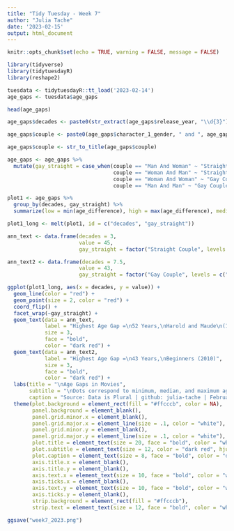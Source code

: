 ```yaml
---
title: "Tidy Tuesday - Week 7"
author: "Julia Tache"
date: '2023-02-15'
output: html_document
---
```


```r
knitr::opts_chunk$set(echo = TRUE, warning = FALSE, message = FALSE)
```

```r

library(tidyverse)
library(tidytuesdayR)
library(reshape2)

tuesdata <- tidytuesdayR::tt_load('2023-02-14')
age_gaps <- tuesdata$age_gaps 

head(age_gaps)

```

```r

age_gaps$decades <- paste0(str_extract(age_gaps$release_year, "\\d{3}"), "0s")

age_gaps$couple <- paste0(age_gaps$character_1_gender, " and ", age_gaps$character_2_gender)

age_gaps$couple <- str_to_title(age_gaps$couple)

age_gaps <- age_gaps %>%
  mutate(gay_straight = case_when(couple == "Man And Woman" ~ "Straight Couple",
                                  couple == "Woman And Man" ~ "Straight Couple",
                                  couple == "Woman And Woman" ~ "Gay Couple",
                                  couple == "Man And Man" ~ "Gay Couple"))

```


```r

plot1 <- age_gaps %>%
  group_by(decades, gay_straight) %>%
  summarize(low = min(age_difference), high = max(age_difference), median = median(age_difference))

plot1_long <- melt(plot1, id = c("decades", "gay_straight"))

ann_text <- data.frame(decades = 3, 
                       value = 45, 
                       gay_straight = factor("Straight Couple", levels = c("Gay Couple", "Straight Couple")))

ann_text2 <- data.frame(decades = 7.5, 
                       value = 43, 
                       gay_straight = factor("Gay Couple", levels = c("Gay Couple", "Straight Couple")))

ggplot(plot1_long, aes(x = decades, y = value)) +
  geom_line(color = "red") +
  geom_point(size = 2, color = "red") +
  coord_flip() +
  facet_wrap(~gay_straight) +
  geom_text(data = ann_text, 
            label = "Highest Age Gap =\n52 Years,\nHarold and Maude\n(1971)", 
            size = 3, 
            face = "bold",
            color = "dark red") +
  geom_text(data = ann_text2, 
            label = "Highest Age Gap =\n43 Years,\nBeginners (2010)", 
            size = 3, 
            face = "bold",
            color = "dark red") +
  labs(title = "\nAge Gaps in Movies",
       subtitle = "\nDots correspond to minimum, median, and maximum age gaps\n in years between two characters in film for each decade.\n",
       caption = "Source: Data is Plural | github: julia-tache | February 15th, 2023") +
  theme(plot.background = element_rect(fill = "#ffcccb", color = NA),
        panel.background = element_blank(),
        panel.grid.minor.x = element_blank(),
        panel.grid.major.x = element_line(size = .1, color = "white"),
        panel.grid.minor.y = element_blank(),
        panel.grid.major.y = element_line(size = .1, color = "white"),
        plot.title = element_text(size = 20, face = "bold", color = "white", hjust = 0.5),
        plot.subtitle = element_text(size = 12, color = "dark red", hjust = 0.5),
        plot.caption = element_text(size = 8, face = "bold", color = "dark red", hjust = 0.5),
        axis.title.x = element_blank(),
        axis.title.y = element_blank(),
        axis.text.x = element_text(size = 10, face = "bold", color = "white"),
        axis.ticks.x = element_blank(),
        axis.text.y = element_text(size = 10, face = "bold", color = "white"),
        axis.ticks.y = element_blank(),
        strip.background = element_rect(fill = "#ffcccb"),
        strip.text = element_text(size = 12, face = "bold", color = "white"))

ggsave("week7_2023.png")

```

